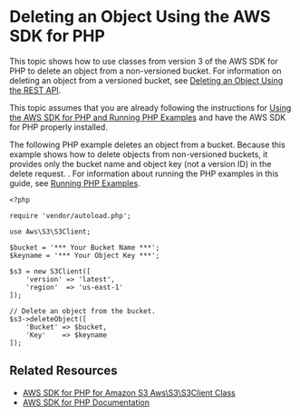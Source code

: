 # Deleting an Object Using the AWS SDK for PHP<a name="DeletingOneObjectUsingPHPSDK"></a>

This topic shows how to use classes from version 3 of the AWS SDK for PHP to delete an object from a non\-versioned bucket\. For information on deleting an object from a versioned bucket, see [Deleting an Object Using the REST API](DeletingAnObjectsUsingREST.mdx)\. 

This topic assumes that you are already following the instructions for [Using the AWS SDK for PHP and Running PHP Examples](UsingTheMPphpAPI.mdx) and have the AWS SDK for PHP properly installed\.

The following PHP example deletes an object from a bucket\. Because this example shows how to delete objects from non\-versioned buckets, it provides only the bucket name and object key \(not a version ID\) in the delete request\. \. For information about running the PHP examples in this guide, see [Running PHP Examples](UsingTheMPphpAPI.mdx#running-php-samples)\.

```
<?php

require 'vendor/autoload.php';

use Aws\S3\S3Client;

$bucket = '*** Your Bucket Name ***';
$keyname = '*** Your Object Key ***';

$s3 = new S3Client([
    'version' => 'latest',
    'region'  => 'us-east-1'
]);

// Delete an object from the bucket.
$s3->deleteObject([
    'Bucket' => $bucket,
    'Key'    => $keyname
]);
```

## Related Resources<a name="RelatedResources-DeletingOneObjectUsingPHPSDK"></a>
+ [ AWS SDK for PHP for Amazon S3 Aws\\S3\\S3Client Class](https://docs.aws.amazon.com/aws-sdk-php/v3/api/class-Aws.S3.S3Client.html) 
+ [AWS SDK for PHP Documentation](http://aws.amazon.com/documentation/sdk-for-php/)